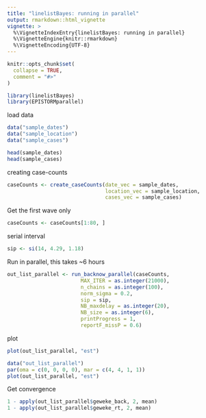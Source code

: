 ```yaml
---
title: "linelistBayes: running in parallel"
output: rmarkdown::html_vignette
vignette: >
  %\VignetteIndexEntry{linelistBayes: running in parallel}
  %\VignetteEngine{knitr::rmarkdown}
  %\VignetteEncoding{UTF-8}
---
```


```r
knitr::opts_chunk$set(
  collapse = TRUE,
  comment = "#>"
)
```

```r
library(linelistBayes)
library(EPISTORMparallel)
```

load data
```r
data("sample_dates")
data("sample_location")
data("sample_cases")

head(sample_dates)
head(sample_cases)
```

creating case-counts
```r
caseCounts <- create_caseCounts(date_vec = sample_dates,
                                location_vec = sample_location,
                                cases_vec = sample_cases)

```

Get the first wave only
```r
caseCounts <- caseCounts[1:80, ]
```

serial interval
```r
sip <- si(14, 4.29, 1.18)
```

Run in parallel, this takes ~6 hours
```r
out_list_parallel <- run_backnow_parallel(caseCounts,
                        MAX_ITER = as.integer(21000),
                        n_chains = as.integer(100),
                        norm_sigma = 0.2,
                        sip = sip,
                        NB_maxdelay = as.integer(20),
                        NB_size = as.integer(6),
                        printProgress = 1,
                        reportF_missP = 0.6)
```

plot
```r
plot(out_list_parallel, "est")
```

```r
data("out_list_parallel")
par(oma = c(0, 0, 0, 0), mar = c(4, 4, 1, 1))
plot(out_list_parallel, "est")
```

Get convergence
```r
1 - apply(out_list_parallel$geweke_back, 2, mean)
1 - apply(out_list_parallel$geweke_rt, 2, mean) 
```
